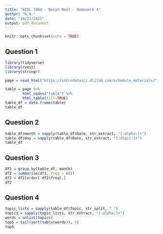 ---
title: "BIOL 7800 - Nevyn Neal - Homework 4"
author: "N.N."
date: "10/21/2021"
output: pdf_document
---

```{r setup, include=FALSE}
knitr::opts_chunk$set(echo = TRUE)
```

## Question 1
```{r}
library(tidyverse)
library(rvest)
library(stringr)

page = read_html("https://introdatasci.dlilab.com/schedule_materials/")

table = page %>%
        html_nodes("table") %>%
        html_table(fill=TRUE)
table_df = data.frame(table)
table_df
```

## Question 2
```{r}
table_df$month = sapply(table_df$Date, str_extract, "[:alpha:]+")
table_df$day = sapply(table_df$Date, str_extract, "[:digit:]+")
table_df
```

## Question 3
```{r}
df1 = group_by(table_df, month)
df2 = summarise(df1, freq = n())
df2 = df2[order(-df2$freq),]
df2
```

## Question 4
```{r}
topic_lists = sapply(table_df$Topic, str_split, " ")
topics = sapply(topic_lists, str_extract, "[:alpha:]+")
words = unlist(topics)
top5 = tail(sort(table(words)), 5)
top5
```

